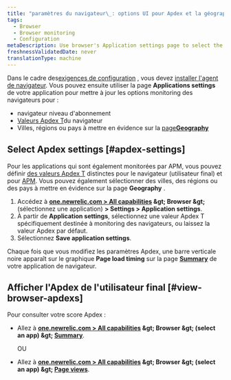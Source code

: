 ```yaml
---
title: "paramètres du navigateur\_: options UI pour Apdex et la géographie"
tags:
  - Browser
  - Browser monitoring
  - Configuration
metaDescription: Use browser's Application settings page to select the end-user Apdex value and geographical locations.
freshnessValidatedDate: never
translationType: machine
---
```


Dans le cadre des[exigences de configuration](/docs/browser/new-relic-browser/welcome-new-relic-browser/compatibility-requirements) <InlinePopover type="browser" />, vous devez [installer l&apos;agent de navigateur](/docs/browser/new-relic-browser/installation/install-new-relic-browser-agent). Vous pouvez ensuite utiliser la page <DNT>**Applications settings**</DNT> de votre application pour mettre à jour les options monitoring des navigateurs pour :

* navigateur niveau d&apos;abonnement
* [Valeurs Apdex T](/docs/apm/new-relic-apm/apdex/apdex-measuring-user-satisfaction)du navigateur
* Villes, régions ou pays à mettre en évidence sur la [page<DNT>**Geography**</DNT>](/docs/browser/new-relic-browser/browser-pro-features/filterable-geography-webpage-metrics-location)

## Select Apdex settings [#apdex-settings]

Pour les applications qui sont également monitorées par APM, vous pouvez définir [des valeurs Apdex T](/docs/apm/new-relic-apm/apdex/apdex-measuring-user-satisfaction) distinctes pour le navigateur (utilisateur final) et pour [APM](/docs/apm/new-relic-apm/apdex/apdex-measure-user-satisfaction/#apm-apdex). Vous pouvez également sélectionner des villes, des régions ou des pays à mettre en évidence sur la page <DNT>**Geography**</DNT> .

1. Accédez à <DNT>**[one.newrelic.com &gt; All capabilities](https://one.newrelic.com/all-capabilities) &amp;gt; Browser &amp;gt;**</DNT> (sélectionnez une application) <DNT>**&gt; Settings &gt; Application settings**</DNT>.
2. À partir de <DNT>**Application settings**</DNT>, sélectionnez une valeur Apdex T spécifiquement destinée à monitoring des navigateurs, ou laissez la valeur Apdex par défaut.
3. Sélectionnez <DNT>**Save application settings**</DNT>.

Chaque fois que vous modifiez les paramètres Apdex, une barre verticale noire apparaît sur le graphique <DNT>**Page load timing**</DNT> sur la page <DNT>**[Summary](/docs/browser/new-relic-browser/getting-started/browser-overview-website-performance-glance)**</DNT> de votre application de navigateur.

## Afficher l&apos;Apdex de l&apos;utilisateur final [#view-browser-apdexs]

Pour consulter votre score Apdex :

* Allez à <DNT>**[one.newrelic.com &gt; All capabilities](https://one.newrelic.com/all-capabilities) &amp;gt; Browser &amp;gt; (select an app) &amp;gt; [Summary](/docs/browser/new-relic-browser/getting-started/browser-overview-website-performance-glance)**</DNT>.

  OU

* Allez à <DNT>**[one.newrelic.com &gt; All capabilities](https://one.newrelic.com/all-capabilities) &amp;gt; Browser &amp;gt; (select an app) &amp;gt; [Page views](/docs/browser/new-relic-browser/additional-standard-features/page-views-understanding-your-sites-popularity)**</DNT>.